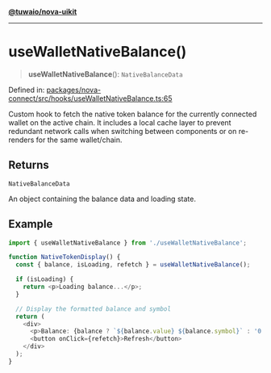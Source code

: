 [**@tuwaio/nova-uikit**](../../../../README.md)

***

# useWalletNativeBalance()

> **useWalletNativeBalance**(): `NativeBalanceData`

Defined in: [packages/nova-connect/src/hooks/useWalletNativeBalance.ts:65](https://github.com/TuwaIO/nova-uikit/blob/7f0ff6ef37314bbc0683c9566de3b0a1bfe718dc/packages/nova-connect/src/hooks/useWalletNativeBalance.ts#L65)

Custom hook to fetch the native token balance for the currently connected wallet
on the active chain. It includes a local cache layer to prevent redundant network calls
when switching between components or on re-renders for the same wallet/chain.

## Returns

`NativeBalanceData`

An object containing the balance data and loading state.

## Example

```typescript
import { useWalletNativeBalance } from './useWalletNativeBalance';

function NativeTokenDisplay() {
  const { balance, isLoading, refetch } = useWalletNativeBalance();

  if (isLoading) {
    return <p>Loading balance...</p>;
  }

  // Display the formatted balance and symbol
  return (
    <div>
      <p>Balance: {balance ? `${balance.value} ${balance.symbol}` : '0.00'}</p>
      <button onClick={refetch}>Refresh</button>
    </div>
  );
}
```
